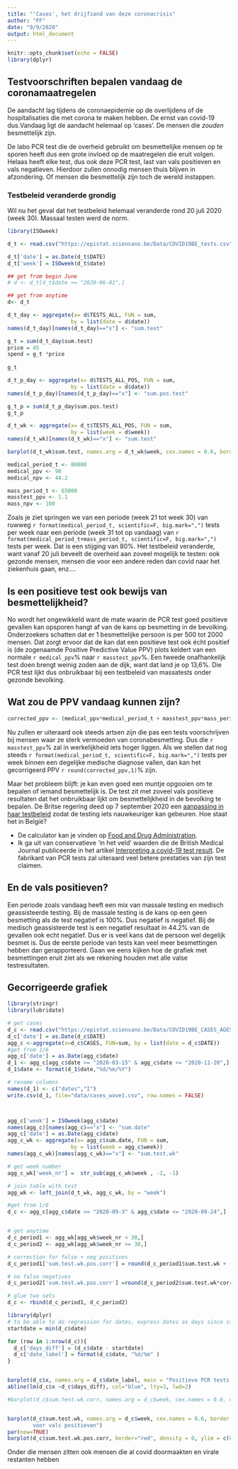 ```yaml
---
title: "'Cases', het drijfzand van deze coronacrisis"
author: "FF"
date: "9/9/2020"
output: html_document
---
```


```r
knitr::opts_chunk$set(echo = FALSE)
library(dplyr)
```

## Testvoorschriften bepalen vandaag de coronamaatregelen

De aandacht lag tijdens de coronaepidemie op de overlijdens of de hospitalisaties die met corona te maken hebben. De ernst van covid-19 dus.Vandaag ligt de aandacht helemaal op 'cases'. De mensen die *zouden* besmettelijk zijn.

De labo PCR test die de overheid gebruikt om besmettelijke mensen op te sporen heeft dus een grote invloed op de maatregelen die eruit volgen. Helaas heeft elke test, dus ook deze PCR test, last van vals positieven en vals negatieven. Hierdoor zullen onnodig mensen thuis blijven in afzondering. Of mensen die besmettelijk zijn toch de wereld instappen. 

### Testbeleid veranderde grondig

Wil nu het geval dat het testbeleid helemaal veranderde rond 20 juli 2020 (week 30). Massaal testen werd de norm. 

```r
library(ISOweek)

d_t <- read.csv("https://epistat.sciensano.be/Data/COVID19BE_tests.csv")

d_t['date'] = as.Date(d_t$DATE)
d_t['week'] = ISOweek(d_t$date)

## get from begin June 
# d <- d_t[d_t$date >= "2020-06-01",]

## get from anytime
d<- d_t

d_t_day <- aggregate(x= d$TESTS_ALL, FUN = sum,
                    by = list(date = d$date))
names(d_t_day)[names(d_t_day)=="x"] <- "sum.test"

g_t = sum(d_t_day$sum.test)
price = 45
spend = g_t *price
 
g_t

d_t_p_day <- aggregate(x= d$TESTS_ALL_POS, FUN = sum,
                    by = list(date = d$date))
names(d_t_p_day)[names(d_t_p_day)=="x"] <- "sum.pos.test"

g_t_p = sum(d_t_p_day$sum.pos.test)
g_t_p

d_t_wk <- aggregate(x= d_t$TESTS_ALL_POS, FUN = sum,
                    by = list(week = d$week))
names(d_t_wk)[names(d_t_wk)=="x"] <- "sum.test"

barplot(d_t_wk$sum.test, names.arg = d_t_wk$week, cex.names = 0.6, border="red",density=0, main = "Aantal tests per week")

medical_period_t <- 80000
medical_ppv <- 98
medical_npv <- 44.2

mass_period_t <- 65000
masstest_ppv <- 1.1
mass_npv <- 100

```

Zoals je ziet springen we van een periode (week 21 tot week 30) van ruwweg ```r format(medical_period_t, scientific=F, big.mark=",") ``` tests per week naar een periode (week 31 tot op vandaag) van ```r format(medical_period_t+mass_period_t, scientific=F, big.mark=",") ``` tests per week. Dat is een stijging van 80%. Het testbeleid veranderde, want vanaf 20 juli beveelt de overheid aan zoveel mogelijk te testen: ook gezonde mensen, mensen die voor een andere reden dan covid naar het ziekenhuis gaan, enz.... 

## Is een positieve test ook bewijs van besmettelijkheid?

No wordt het ongewikkeld want de mate waarin de PCR test goed positieve gevallen kan opsporen hangt af van de kans op besmetting in de bevolking. Onderzoekers schatten dat er 1 besmettelijke persoon is per 500 tot 2000 mensen. Dat zorgt ervoor dat de kan dat een positieve test ook écht positief is (de zogenaamde Positive Predictive Value PPV) plots keldert van een normale ```r medical_ppv ```% naar ```r masstest_ppv ```%. Een tweede onafhankelijk test doen brengt weinig zoden aan de dijk, want dat land je op 13,6%. Die PCR test lijkt dus onbruikbaar bij een testbeleid van massatests onder gezonde bevolking. 

## Wat zou de PPV vandaag kunnen zijn? 

```r
corrected_ppv <- (medical_ppv*medical_period_t + masstest_ppv*mass_period_t) / (medical_period_t+mass_period_t)
```

Nu zullen er uiteraard ook steeds artsen zijn die pas een tests voorschrijven bij mensen waar ze sterk vermoeden van coronabesmetting. Dus die ```r masstest_ppv ```% zal in werkelijkheid iets hoger liggen. Als we stellen dat nog steeds ```r format(medical_period_t, scientific=F, big.mark=",") ``` tests per week binnen een degelijke medische diagnose vallen, dan kan het gecorrigeerd PPV ```r round(corrected_ppv,1) ```% zijn.

Maar het probleem blijft: je kan even goed een muntje opgooien om te bepalen of iemand besmettelijk is. De test zit met zoveel vals positieve resultaten dat het onbruikbaar lijkt om besmettelijkheid in de bevolking te bepalen. De Britse regering deed op 7 september 2020 een [aanpassing in haar testbeleid](https://t.co/nFgI9yVrSI) zodat de testing iets nauwkeuriger kan gebeuren. Hoe staat het in België?

+ De calculator kan je vinden op [Food and Drug Administration](https://www.fda.gov/media/137612/download). 
+ Ik ga uit van conservatieve 'in het veld' waarden die de British Medical Journal publiceerde in het artikel [Interpreting a covid-19 test result](https://www.bmj.com/content/369/bmj.m1808). De fabrikant van PCR tests zal uiteraard veel betere prestaties van zijn test claimen. 

## En de vals positieven?

Een periode zoals vandaag heeft een mix van massale testing en medisch geassisteerde testing. Bij de massale testing is de kans op een geen besmetting als de test negatief is 100%. Dus negatief is negatief. Bij de medisch geassisteerde test is een negatief resultaat in 44.2% van de gevallen ook echt negatief. Dus er is veel kans dat de persoon wel degelijk besmet is. Dus de eerste periode van tests kan veel meer besmettingen hebben dan gerapporteerd. Gaan we eens kijken hoe de grafiek met besmettingen eruit ziet als we rekening houden met alle valse testresultaten. 

## Gecorrigeerde grafiek 

```r

library(stringr)
library(lubridate)

# get cases
d_c <- read.csv("https://epistat.sciensano.be/Data/COVID19BE_CASES_AGESEX.csv")
d_c['date'] = as.Date(d_c$DATE)
agg_c <-aggregate(x=d_c$CASES, FUN=sum, by = list(date = d_c$DATE))
#get from 1/6
agg_c['date'] = as.Date(agg_c$date)
d_1 <- agg_c[agg_c$date >= "2020-03-15" & agg_c$date <= "2020-11-20",]
d_1$date <- format(d_1$date,"%d/%m/%Y")

# rename columns 
names(d_1) <- c("dates","I")
write.csv(d_1, file="data/cases_wave1.csv", row.names = FALSE)



agg_c['week'] = ISOweek(agg_c$date)
names(agg_c)[names(agg_c)=="x"] <- "sum.date"
agg_c['date'] = as.Date(agg_c$date)
agg_c_wk <- aggregate(x= agg_c$sum.date, FUN = sum,
                    by = list(week = agg_c$week))
names(agg_c_wk)[names(agg_c_wk)=="x"] <- "sum.test.wk"

# get week number
agg_c_wk['week_nr'] =  str_sub(agg_c_wk$week , -2, -1)

# join table with test
agg_wk <- left_join(d_t_wk, agg_c_wk, by = "week")

#get from 1/6
d_c <- agg_c[agg_c$date >= "2020-09-3" & agg_c$date <= "2020-09-24",]


# get anytime
d_c_period1 <- agg_wk[agg_wk$week_nr < 30,]
d_c_period2 <- agg_wk[agg_wk$week_nr >= 30,]

# correction for false + neg positives
d_c_period1['sum.test.wk.pos.corr'] = round(d_c_period1$sum.test.wk + ((d_c_period1$sum.test-d_c_period1$sum.test.wk) * ((100-medical_npv) / 100 )),0)

# no false negatives
d_c_period2['sum.test.wk.pos.corr'] =round(d_c_period2$sum.test.wk*corrected_ppv/100, 0) 

# glue two sets
d_c <- rbind(d_c_period1, d_c_period2)
```

```r
library(dplyr)
# to be able to do regression for dates, express dates as days since startdate
startdate = min(d_c$date)

for (row in 1:nrow(d_c)){
  d_c['days_diff'] = (d_c$date - startdate)
  d_c['date_label'] = format(d_c$date, "%d/%m" )
}


barplot(d_c$x, names.arg = d_c$date_label, main = "Positieve PCR tests afgelopen 3 maanden")
abline(lm(d_c$x ~d_c$days_diff), col="blue", lty=3, lwd=2)
```


```r
#barplot(d_c$sum.test.wk.corr, names.arg = d_c$week, cex.names = 0.6, col="red",density=0, ylim = c(0, 12000), main = "Aantal positieve tests per week", sub = "Gecorrigeerd voor vals positieven")


barplot(d_c$sum.test.wk, names.arg = d_c$week, cex.names = 0.6, border = "green", density = 0, ylim = c(0, 80000), main = "Aantal positieve corona-tests per week, gecorrigeerd 
        voor vals positieven")
par(new=TRUE) 
barplot(d_c$sum.test.wk.pos.corr, border="red", density = 0, ylim = c(0, 80000))

```

Onder die mensen zitten ook mensen die al covid doormaakten en virale restanten hebben 

